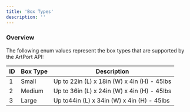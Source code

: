 ```yaml
---
title: 'Box Types'
description: ''
---
```


### Overview

The following enum values represent the box types that are supported by the ArtPort API:

| ID | Box Type | Description                                 |
|----|----------|---------------------------------------------|
| 1  | Small    | Up to 22in (L) x 18in (W) x 4in (H) - 45lbs |
| 2  | Medium   | Up to 36in (L) x 24in (W) x 4in (H) - 45lbs |
| 3  | Large    | Up to44in (L) x 34in (W) x 4in (H) - 45lbs  |
